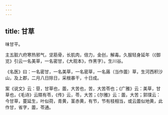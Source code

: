 ```yaml
---
---
---
```

title: 甘草
---



味甘平。

主五脏六府寒热邪气，坚筋骨，长肌肉，倍力，金创，解毒。久服轻身延年（《御览》引云一名美草，一名密甘，《大观本》，作黑字）。生川谷。

《名医》曰：一名密甘，一名美草，一名密草，一名蕗（当作蘦）草，生河西积沙山，及上郡，二月八日除日，采根暴干，十日成。

案《说文》云：苷，甘草也，蘦，大苦也，苦，大苦苓也；《广雅》云：美草，甘草也，《毛诗》云隰有苓，《传》云，苓，大苦；《尔雅》云：蘦，大苦；郭璞云：今甘草，蔓延生，叶似荷，青黄，茎赤黄，有节，节有枝相当，或云蘦似地黄，此作甘，省字，蘦，苓通。